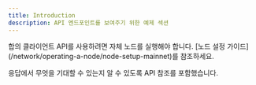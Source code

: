 ```yaml
---
title: Introduction
description: API 엔드포인트를 보여주기 위한 예제 섹션
---
```


<Warning>
  합의 클라이언트 API를 사용하려면 자체 노드를 실행해야 합니다. [노드 설정 가이드](/network/operating-a-node/node-setup-mainnet)를 참조하세요.
</Warning>

응답에서 무엇을 기대할 수 있는지 알 수 있도록 API 참조를 포함했습니다.
